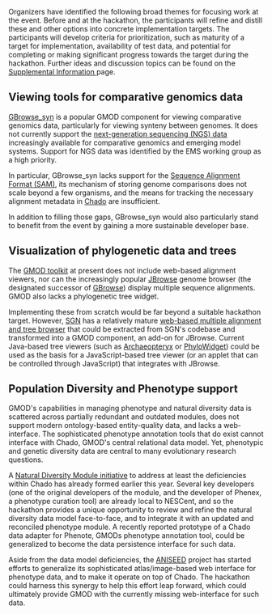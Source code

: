 Organizers have identified the following broad themes for focusing work at the event.  Before and at the hackathon, the participants will refine and distill these and other options into concrete implementation targets.  The participants will develop criteria for prioritization, such as maturity of a target for implementation, availability of test data, and potential for completing or making significant progress towards the target during the hackathon. Further ideas and discussion topics can be found on the [[gmod:GMOD_Evo_Hackathon_Proposal_Supplemental_Information | Supplemental Information ]] page.

== Viewing tools for comparative genomics data ==

[[gmod:GBrowse_syn|GBrowse_syn]] is a popular GMOD component for viewing comparative genomics data, particularly for viewing synteny between genomes.  It does not currently support the [[gmod:Next Generation Sequencing|next-generation sequencing (NGS) data]] increasingly available for comparative genomics and emerging model systems. Support for NGS data was identified by the EMS working group as a high priority.

In particular, GBrowse_syn lacks support for the [http://samtools.sourceforge.net/ Sequence Alignment Format (SAM)], its mechanism of storing genome comparisons does not scale beyond a few organisms,  and the means for tracking the necessary alignment metadata in [[gmod:Chado|Chado]] are insufficient.

In addition to filling those gaps, GBrowse_syn would also particularly stand to benefit from the event by gaining a more sustainable developer base.

== Visualization of phylogenetic data and trees ==

The [[gmod:GMOD Components|GMOD toolkit]] at present does not include web-based alignment viewers, nor can the increasingly popular [[gmod:JBrowse|JBrowse]] genome browser (the designated successor of [[gmod:GBrowse|GBrowse]]) display multiple sequence alignments. GMOD also lacks a phylogenetic tree widget.

Implementing these from scratch would be far beyond a suitable hackathon target. However, [http://solgenomics.net SGN] has a relatively mature [http://solgenomics.net/tools/align_viewer/ web-based multiple alignment and tree browser] that could be extracted from SGN's codebase and transformed into a GMOD component, an add-on for JBrowse.  Current Java-based tree viewers (such as [http://www.phylosoft.org/atv/ Archaeopteryx] or [http://www.phylowidget.org PhyloWidget]) could be used as the basis for a JavaScript-based tree viewer (or an applet that can be controlled through JavaScript) that integrates with JBrowse.

== Population Diversity and Phenotype support ==

GMOD's capabilities in managing phenotype and natural diversity data is scattered across partially redundant and outdated modules, does not support modern ontology-based entity-quality data, and lacks a web-interface. The sophisticated phenotype annotation tools that do exist cannot interface with Chado, GMOD's central relational data model. Yet, phenotypic and genetic diversity data are central to many evolutionary research questions.

A [[gmod:Chado Natural Diversity Module Working Group|Natural Diversity Module initiative]]  to address at least the deficiencies within Chado has already formed earlier this year. Several key developers (one of the original developers of the module, and the developer of Phenex, a phenotype curation tool) are already local to NESCent, and so the hackathon provides a unique opportunity to review and refine the natural diversity data model face-to-face, and to integrate it with an updated and reconciled phenotype module.  A recently reported prototype of a Chado data adapter for Phenote, GMODs phenotype annotation tool, could be generalized to become the data persistence interface for such data.

Aside from the data model deficiencies, the [http://aniseed-ibdm.univ-mrs.fr/ ANISEED] project has started efforts to generalize its sophisticated atlas/image-based web interface for phenotype data, and to make it operate on top of Chado. The hackathon could harness this synergy to help this effort leap forward, which could ultimately provide GMOD with the currently missing web-interface for such data.
